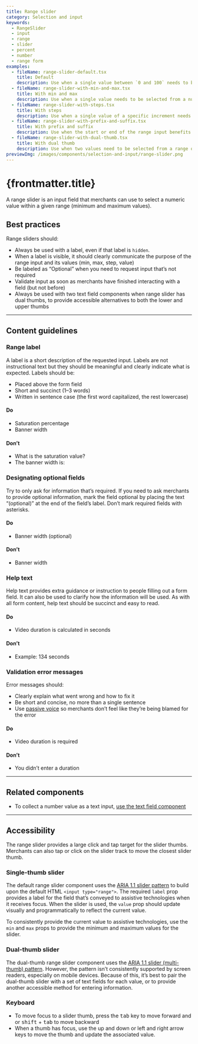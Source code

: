 ```yaml
---
title: Range slider
category: Selection and input
keywords:
  - RangeSlider
  - input
  - range
  - slider
  - percent
  - number
  - range form
examples:
  - fileName: range-slider-default.tsx
    title: Default
    description: Use when a single value between `0 and 100` needs to be selected.
  - fileName: range-slider-with-min-and-max.tsx
    title: With min and max
    description: Use when a single value needs to be selected from a number range with a specific minimum and maximum.
  - fileName: range-slider-with-steps.tsx
    title: With steps
    description: Use when a single value of a specific increment needs to be selected from a range of numbers.
  - fileName: range-slider-with-prefix-and-suffix.tsx
    title: With prefix and suffix
    description: Use when the start or end of the range input benefits from additional content. The height of the range slider component varies based on the presence or absence of props like `label` and `helpText`. Setting a React element on the `prefix` and `suffix` props is supported to enable control of spacing and alignment.
  - fileName: range-slider-with-dual-thumb.tsx
    title: With dual thumb
    description: Use when two values need to be selected from a range of numbers.
previewImg: /images/components/selection-and-input/range-slider.png
---
```


# {frontmatter.title}

<Lede>

A range slider is an input field that merchants can use to select a numeric value within a given range (minimum and maximum values).

</Lede>

<Examples />

<Props componentName={frontmatter.title} />

## Best practices

Range sliders should:

- Always be used with a label, even if that label is `hidden`.
- When a label is visible, it should clearly communicate the purpose of the range input and its values (min, max, step, value)
- Be labeled as “Optional” when you need to request input that’s not required
- Validate input as soon as merchants have finished interacting with a field (but not before)
- Always be used with two text field components when range slider has dual thumbs, to provide accessible alternatives to both the lower and upper thumbs

---

## Content guidelines

### Range label

A label is a short description of the requested input. Labels are not instructional text but they should be meaningful and clearly indicate what is expected. Labels should be:

- Placed above the form field
- Short and succinct (1–3 words)
- Written in sentence case (the first word capitalized, the rest lowercase)

<DoDont>

#### Do

- Saturation percentage
- Banner width

#### Don’t

- What is the saturation value?
- The banner width is:

</DoDont>

### Designating optional fields

Try to only ask for information that’s required. If you need to ask merchants to provide optional information, mark the field optional by placing the text “(optional)” at the end of the field’s label. Don’t mark required fields with asterisks.

<DoDont>

#### Do

- Banner width (optional)

#### Don’t

- Banner width

</DoDont>

### Help text

Help text provides extra guidance or instruction to people filling out a form field. It can also be used to clarify how the information will be used. As with all form content, help text should be succinct and easy to read.

<DoDont>

#### Do

- Video duration is calculated in seconds

#### Don’t

- Example: 134 seconds

</DoDont>

### Validation error messages

Error messages should:

- Clearly explain what went wrong and how to fix it
- Be short and concise, no more than a single sentence
- Use [passive voice](https://polaris.shopify.com/content/grammar-and-mechanics) so merchants don’t feel like they’re being blamed for the error

<DoDont>

#### Do

- Video duration is required

#### Don’t

- You didn’t enter a duration

</DoDont>

---

## Related components

- To collect a number value as a text input, [use the text field component](https://polaris.shopify.com/components/selection-and-input/text-field)

---

## Accessibility

The range slider provides a large click and tap target for the slider thumbs. Merchants can also tap or click on the slider track to move the closest slider thumb.

### Single-thumb slider

The default range slider component uses the [ARIA 1.1 slider pattern](https://www.w3.org/TR/wai-aria-practices-1.1/#slider) to build upon the default HTML `<input type="range">`. The required `label` prop provides a label for the field that’s conveyed to assistive technologies when it receives focus. When the slider is used, the `value` prop should update visually and programmatically to reflect the current value.

To consistently provide the current value to assistive technologies, use the `min` and `max` props to provide the minimum and maximum values for the slider.

### Dual-thumb slider

The dual-thumb range slider component uses the [ARIA 1.1 slider (multi-thumb) pattern](https://www.w3.org/TR/wai-aria-practices-1.1/#slidertwothumb). However, the pattern isn’t consistently supported by screen readers, especially on mobile devices. Because of this, it’s best to pair the dual-thumb slider with a set of text fields for each value, or to provide another accessible method for entering information.

### Keyboard

- To move focus to a slider thumb, press the <kbd>tab</kbd> key to move forward and or <kbd>shift</kbd> + <kbd>tab</kbd> to move backward
- When a thumb has focus, use the up and down or left and right arrow keys to move the thumb and update the associated value.
